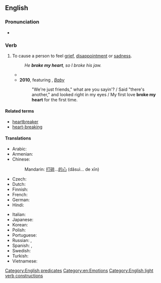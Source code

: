 ==English==

===Pronunciation===
* {{audio|en|en-au-break someone's heart.ogg|Audio (AU)}}

===Verb===
{{en-verb|[[break]]<,,broke,broken> [[someone]][['s]] [[heart]]}}

# {{lb|en|idiomatic}} To cause a person to feel [[grief]], [[disappointment]] or [[sadness]].
#: ''He '''broke my heart''', so I broke his jaw.''
#* {{quote-text|en|year=1976|author={{w|Elton John}}|title={{w|Don't Go Breaking My Heart}}|passage=Don't go '''breaking my heart''' / ''I couldn't if I tried'' / Honey if I get restless / ''Baby you're not that kind.''}}
#* '''2010''', {{w|Justin Bieber}} featuring {{w|Ludacris}}, ''[[w:Baby (Justin Bieber song)|Baby]]''
#*: "We're just friends," what are you sayin'? / Said "there's another," and looked right in my eyes / My first love '''broke my heart''' for the first time.

====Related terms====
* [[heartbreaker]]
* [[heart-breaking]]

====Translations====
{{trans-top|to cause a person to feel grief or sadness}}
* Arabic: {{t-needed|ar}}
* Armenian: {{t+|hy|սիրտը կոտրել|sc=Armn}}
* Chinese:
*: Mandarin: {{qualifier|break...'s heart}} [[打碎]]...[[的]][[心]] (dǎsuì... de xīn)
* Czech: {{t|cs|zlomit srdce}} {{qualifier|+ dative case}}
* Dutch: {{t|nl|iemand zijn/haar hart breken}}
* Finnish: {{t|fi|särkeä jonkun sydän}}
* French: {{t+|fr|briser le cœur}}
* German: {{t|de|Herz brechen}} {{qualifier|add pronouns [[mein]], [[dein]], etc., e.g. mein Herz brechen - "to break my heart"}}
* Hindi: {{t-needed|hi}}
{{trans-mid}}
* Italian: {{t+|it|accorare}}
* Japanese: {{t|ja|心を壊す|tr=こころをこわす, kokoro-o kowasu}}
* Korean: {{t-needed|ko}}
* Polish: {{t+|pl|złamać serce|pf}}
* Portuguese: {{t|pt|partir o coração de}}
* Russian: {{t+|ru|разбива́ть се́рдце|impf}}, {{t|ru|разби́ть се́рдце|impf}} {{qualifier|+ dative case or possessive pronouns used}}
* Spanish: {{t|es|partirle a alguien el corazón}}, {{t|es|partir el alma}}
* Swedish: {{t+|sv|krossa någons hjärta}}
* Turkish: {{t+|tr|kalbini kırmak}}
* Vietnamese: {{t-needed|vi}}
{{trans-bottom}}

[[Category:English predicates]]
[[Category:en:Emotions]]
[[Category:English light verb constructions]]